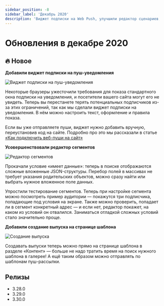 ```yaml
---
sidebar_position: -8
sidebar_label: 'Декабрь 2020'
description: 'Виджет подписки на Web Push, улучшили редактор сценариев, создание выпуска на странице шаблона'
---
```



# Обновления в декабре 2020

## 🔥 Новое

**Добавили виджет подписки на пуш-уведомления**

<p align="left">
  <img src={webPushSubscribe} alt="Виджет подписки на пуш-уведомления" />
</p>

Некоторые браузеры ужесточили требования для показа стандартного окна подписки на уведомления, и посетители вашего сайта могут его не увидеть. Теперь вы перестанете терять потенциальных подписчиков из-за этих ограничений, так как мы сделали виджет подписки на уведомления. В нём можно настроить текст, оформление и правила показа.

Если вы уже отправляете пуши, виджет нужно добавить вручную, переустановив код на сайте. Подробно про это мы рассказали в статье [«Как подключить веб-пуши на сайт»](https://docs.sendsay.ru/ru/articles/3530557-%D0%BA%D0%B0%D0%BA-%D0%BF%D0%BE%D0%B4%D0%BA%D0%BB%D1%8E%D1%87%D0%B8%D1%82%D1%8C-%D0%B2%D0%B5%D0%B1-%D0%BF%D1%83%D1%88%D0%B8-%D0%BD%D0%B0-%D1%81%D0%B0%D0%B9%D1%82)

**Усовершенствовали редактор сегментов**

<p align="left">
  <img src={segmentEditor} alt="Редактор сегментов" />
</p>

Прокачали условие «имеет данные»: теперь в поиске отображаются сложные вложенные JSON-структуры. Перебор полей в массивах не требует указания родительских объектов, можно сразу найти или выбрать нужное вложенное поле данных.

Упростили тестирование сегментов. Теперь при настройке сегмента можно посмотреть пример аудитории — покажутся три подписчика, попадающие под условия на экране. Также можно проверить, попадает ли в сегмент конкретный адрес — и если нет, редактор покажет, на каком из условий он отвалился. Заниматься отладкой сложных условий стало значительно проще.

**Добавили создание выпуска на странице шаблона**

<p align="left">
  <img src={createEmailing} alt="Создание выпуска" />
</p>

Создавать выпуски теперь можно прямо на странице шаблона в разделе «Контент» — больше не надо тратить время на поиск нужного шаблона в галерее! А ещё таким образом можно отправлять по шаблонам пуш-рассылки.

## Релизы

- 3.28.0
- 3.29.0
- 3.30.0
